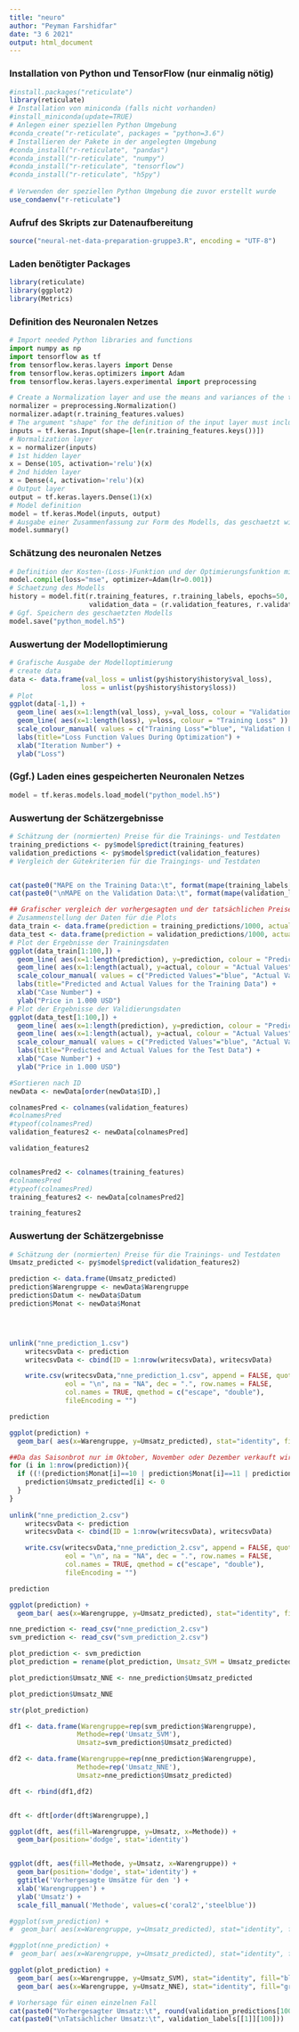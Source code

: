 ```yaml
---
title: "neuro"
author: "Peyman Farshidfar"
date: "3 6 2021"
output: html_document
---
```



### Installation von Python und TensorFlow (nur einmalig nötig)
```r
#install.packages("reticulate")
library(reticulate)
# Installation von miniconda (falls nicht vorhanden)
#install_miniconda(update=TRUE)
# Anlegen einer speziellen Python Umgebung
#conda_create("r-reticulate", packages = "python=3.6")
# Installieren der Pakete in der angelegten Umgebung
#conda_install("r-reticulate", "pandas")
#conda_install("r-reticulate", "numpy")
#conda_install("r-reticulate", "tensorflow")
#conda_install("r-reticulate", "h5py")
 
# Verwenden der speziellen Python Umgebung die zuvor erstellt wurde
use_condaenv("r-reticulate")
```

### Aufruf des Skripts zur Datenaufbereitung
```r
source("neural-net-data-preparation-gruppe3.R", encoding = "UTF-8")
```


### Laden benötigter Packages
```r
library(reticulate)
library(ggplot2)
library(Metrics)
```


### Definition des Neuronalen Netzes
```python
# Import needed Python libraries and functions
import numpy as np
import tensorflow as tf
from tensorflow.keras.layers import Dense
from tensorflow.keras.optimizers import Adam
from tensorflow.keras.layers.experimental import preprocessing

# Create a Normalization layer and use the means and variances of the training features for the normalization
normalizer = preprocessing.Normalization()
normalizer.adapt(r.training_features.values)
# The argument "shape" for the definition of the input layer must include the number of variables (features) used for the model. To automatically calculate this number, we use the "r.training_features.keys()", which returns the list of variable names of the dataframe "training_features". Further, the function len() returns the length of this list of variable names (i.e. the number of variables in the input).
inputs = tf.keras.Input(shape=[len(r.training_features.keys())])
# Normalization layer
x = normalizer(inputs)
# 1st hidden layer
x = Dense(105, activation='relu')(x)
# 2nd hidden layer
x = Dense(4, activation='relu')(x)
# Output layer
output = tf.keras.layers.Dense(1)(x)
# Model definition
model = tf.keras.Model(inputs, output)
# Ausgabe einer Zusammenfassung zur Form des Modells, das geschaetzt wird (nicht notwendig)
model.summary()
```


### Schätzung des neuronalen Netzes
```python
# Definition der Kosten-(Loss-)Funktion und der Optimierungsfunktion mit seinen Hyperparametern
model.compile(loss="mse", optimizer=Adam(lr=0.001))
# Schaetzung des Modells
history = model.fit(r.training_features, r.training_labels, epochs=50,
                    validation_data = (r.validation_features, r.validation_labels), verbose=0)
# Ggf. Speichern des geschaetzten Modells
model.save("python_model.h5")
```


### Auswertung der Modelloptimierung
```r
# Grafische Ausgabe der Modelloptimierung
# create data
data <- data.frame(val_loss = unlist(py$history$history$val_loss),
                  loss = unlist(py$history$history$loss))
# Plot
ggplot(data[-1,]) +
  geom_line( aes(x=1:length(val_loss), y=val_loss, colour = "Validation Loss" )) +
  geom_line( aes(x=1:length(loss), y=loss, colour = "Training Loss" )) +
  scale_colour_manual( values = c("Training Loss"="blue", "Validation Loss"="red") ) +
  labs(title="Loss Function Values During Optimization") +
  xlab("Iteration Number") +
  ylab("Loss") 
```


### (Ggf.) Laden eines gespeicherten Neuronalen Netzes ###
```python
model = tf.keras.models.load_model("python_model.h5")
```



### Auswertung der Schätzergebnisse ###
```r

# Schätzung der (normierten) Preise für die Trainings- und Testdaten
training_predictions <- py$model$predict(training_features)
validation_predictions <- py$model$predict(validation_features)
# Vergleich der Gütekriterien für die Traingings- und Testdaten


cat(paste0("MAPE on the Training Data:\t", format(mape(training_labels[[1]], training_predictions)*100, digits=3, nsmall=2)))
cat(paste0("\nMAPE on the Validation Data:\t", format(mape(validation_labels[[1]], validation_predictions)*100, digits=3, nsmall=2)))
```
```r
## Grafischer vergleich der vorhergesagten und der tatsächlichen Preise für die Trainings- und Testdaten
# Zusammenstellung der Daten für die Plots
data_train <- data.frame(prediction = training_predictions/1000, actual = training_labels[[1]]/1000)
data_test <- data.frame(prediction = validation_predictions/1000, actual = validation_labels[[1]]/1000)
# Plot der Ergebnisse der Trainingsdaten
ggplot(data_train[1:100,]) +
  geom_line( aes(x=1:length(prediction), y=prediction, colour = "Predicted Values" )) +
  geom_line( aes(x=1:length(actual), y=actual, colour = "Actual Values" )) +
  scale_colour_manual( values = c("Predicted Values"="blue", "Actual Values"="red") ) +
  labs(title="Predicted and Actual Values for the Training Data") +
  xlab("Case Number") +
  ylab("Price in 1.000 USD") 
# Plot der Ergebnisse der Validierungsdaten
ggplot(data_test[1:100,]) +
  geom_line( aes(x=1:length(prediction), y=prediction, colour = "Predicted Values" )) +
  geom_line( aes(x=1:length(actual), y=actual, colour = "Actual Values" )) +
  scale_colour_manual( values = c("Predicted Values"="blue", "Actual Values"="red") ) +
  labs(title="Predicted and Actual Values for the Test Data") +
  xlab("Case Number") +
  ylab("Price in 1.000 USD") 
```





```r
#Sortieren nach ID
newData <- newData[order(newData$ID),]

colnamesPred <- colnames(validation_features)
#colnamesPred
#typeof(colnamesPred)
validation_features2 <- newData[colnamesPred]

validation_features2


colnamesPred2 <- colnames(training_features)
#colnamesPred
#typeof(colnamesPred)
training_features2 <- newData[colnamesPred2]

training_features2
```


### Auswertung der Schätzergebnisse ###
```r

# Schätzung der (normierten) Preise für die Trainings- und Testdaten
Umsatz_predicted <- py$model$predict(validation_features2)

prediction <- data.frame(Umsatz_predicted)
prediction$Warengruppe <- newData$Warengruppe
prediction$Datum <- newData$Datum
prediction$Monat <- newData$Monat




unlink("nne_prediction_1.csv")
    writecsvData <- prediction
    writecsvData <- cbind(ID = 1:nrow(writecsvData), writecsvData)

    write.csv(writecsvData,"nne_prediction_1.csv", append = FALSE, quote = TRUE, sep = ",",
              eol = "\n", na = "NA", dec = ".", row.names = FALSE,
              col.names = TRUE, qmethod = c("escape", "double"),
              fileEncoding = "")

prediction


```
```r

ggplot(prediction) +
  geom_bar( aes(x=Warengruppe, y=Umsatz_predicted), stat="identity", fill="forestgreen", alpha=0.5)
```




```r
##Da das Saisonbrot nur im Oktober, November oder Dezember verkauft wird, überprüfen, ob sich Vorhersagedatum in dem Zeitraum befindet, ansonsten Umsatz_predicted = 0 setzen
for (i in 1:nrow(prediction)){
  if ((!(prediction$Monat[i]==10 | prediction$Monat[i]==11 | prediction$Monat[i]==12)) & prediction$Warengruppe[i]=="Saisonbrot") {
    prediction$Umsatz_predicted[i] <- 0
  }
}
    
unlink("nne_prediction_2.csv")
    writecsvData <- prediction
    writecsvData <- cbind(ID = 1:nrow(writecsvData), writecsvData)

    write.csv(writecsvData,"nne_prediction_2.csv", append = FALSE, quote = TRUE, sep = ",",
              eol = "\n", na = "NA", dec = ".", row.names = FALSE,
              col.names = TRUE, qmethod = c("escape", "double"),
              fileEncoding = "")    

prediction
```


```r

ggplot(prediction) +
  geom_bar( aes(x=Warengruppe, y=Umsatz_predicted), stat="identity", fill="forestgreen", alpha=0.5)
```

```r
nne_prediction <- read_csv("nne_prediction_2.csv")
svm_prediction <- read_csv("svm_prediction_2.csv")

plot_prediction <- svm_prediction
plot_prediction = rename(plot_prediction, Umsatz_SVM = Umsatz_predicted)

plot_prediction$Umsatz_NNE <- nne_prediction$Umsatz_predicted
```


```r
plot_prediction$Umsatz_NNE

str(plot_prediction)

df1 <- data.frame(Warengruppe=rep(svm_prediction$Warengruppe),
                 Methode=rep('Umsatz_SVM'),
                 Umsatz=svm_prediction$Umsatz_predicted)

df2 <- data.frame(Warengruppe=rep(nne_prediction$Warengruppe),
                 Methode=rep('Umsatz_NNE'),
                 Umsatz=nne_prediction$Umsatz_predicted)

dft <- rbind(df1,df2)


dft <- dft[order(dft$Warengruppe),]

ggplot(dft, aes(fill=Warengruppe, y=Umsatz, x=Methode)) +
  geom_bar(position='dodge', stat='identity')


ggplot(dft, aes(fill=Methode, y=Umsatz, x=Warengruppe)) +
  geom_bar(position='dodge', stat='identity') +
  ggtitle('Vorhergesagte Umsätze für den ') +
  xlab('Warengruppen') +
  ylab('Umsatz') +
  scale_fill_manual('Methode', values=c('coral2','steelblue'))
```







```r
#ggplot(svm_prediction) +
#  geom_bar( aes(x=Warengruppe, y=Umsatz_predicted), stat="identity", fill="forestgreen", alpha=0.5)

#ggplot(nne_prediction) +
#  geom_bar( aes(x=Warengruppe, y=Umsatz_predicted), stat="identity", fill="forestgreen", alpha=0.5)
```

```r
ggplot(plot_prediction) +
  geom_bar( aes(x=Warengruppe, y=Umsatz_SVM), stat="identity", fill="blue", alpha=0.5) +
  geom_bar( aes(x=Warengruppe, y=Umsatz_NNE), stat="identity", fill="green", alpha=0.5)
```




```r
# Vorhersage für einen einzelnen Fall
cat(paste0("Vorhergesagter Umsatz:\t", round(validation_predictions[100])))
cat(paste0("\nTatsächlicher Umsatz:\t", validation_labels[[1]][100]))
```

```r

```

